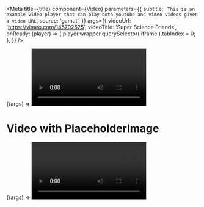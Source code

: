 

<Meta
  title={title}
  component={Video}
  parameters={{
    subtitle: `
This is an example video player that can play both youtube and vimeo videos
given a video URL`,
    source: 'gamut',
  }}
  args={{
    videoUrl: 'https://vimeo.com/145702525',
    videoTitle: 'Super Science Friends',
    onReady: (player) => {
      player.wrapper.querySelector('iframe').tabIndex = 0;
    },
  }}
/>

<Canvas>
  <Story name="Video">{(args) => <Video {...args} />}</Story>
</Canvas>

<PropsTable story="Video" />

# Video with PlaceholderImage

<Canvas>
  <Story
    name="Video with PlaceholderImage"
    args={{
      videoUrl: 'https://www.youtube.com/watch?v=Yl8yy5tpVIM',
      videoTitle: 'Workout with Rick Sanchez',
      placeholderImage: 'https://placekitten.com/400/300',
      autoplay: true,
    }}
  >
    {(args) => <Video {...args} />}
  </Story>
</Canvas>
